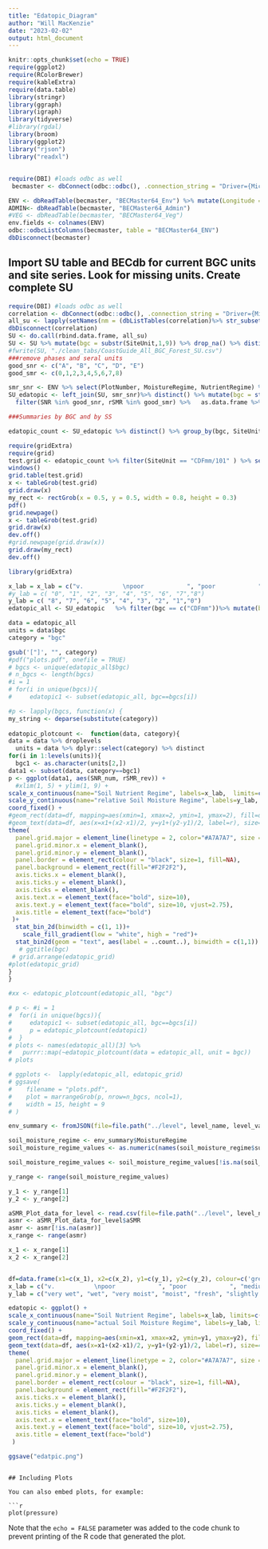 ```yaml
---
title: "Edatopic_Diagram"
author: "Will MacKenzie"
date: "2023-02-02"
output: html_document
---
```


```r
knitr::opts_chunk$set(echo = TRUE)
require(ggplot2)
require(RColorBrewer)
require(kableExtra)
require(data.table)
library(stringr)
library(ggraph)
library(igraph)
library(tidyverse)
#library(rgdal)
library(broom)
library(ggplot2)
library("rjson")
library("readxl")
```

## 
```r
require(DBI) #loads odbc as well
 becmaster <- dbConnect(odbc::odbc(), .connection_string = "Driver={Microsoft Access Driver (*.mdb, *.accdb)}; DBQ=D:/BECMaster64/BECMaster64.accdb;")

ENV <- dbReadTable(becmaster, "BECMaster64_Env") %>% mutate(Longitude = ifelse(Longitude<0, Longitude, 0-Longitude))
ADMIN<- dbReadTable(becmaster, "BECMaster64_Admin")
#VEG <- dbReadTable(becmaster, "BECMaster64_Veg")
env.fields <- colnames(ENV)
odbc::odbcListColumns(becmaster, table = "BECMaster64_ENV")
dbDisconnect(becmaster)
```

## Import SU table and BECdb for current BGC units and site series. Look for missing units. Create complete SU 

```r
require(DBI) #loads odbc as well
correlation <- dbConnect(odbc::odbc(), .connection_string = "Driver={Microsoft Access Driver (*.mdb, *.accdb)}; DBQ=D:/BC_Correlation2_Vpro_2023/CoastGuide_Forested.accdb;")
all_su <- lapply(setNames(nm = (dbListTables(correlation)%>% str_subset("_SU"))), dbReadTable, conn = correlation)
dbDisconnect(correlation)
SU <- do.call(rbind.data.frame, all_su)
SU <- SU %>% mutate(bgc = substr(SiteUnit,1,9)) %>% drop_na() %>% distinct()# %>% mutate(SS_label = str_replace_all(SiteUnit, " ", ""))
#fwrite(SU, "./clean_tabs/CoastGuide_All_BGC_Forest_SU.csv")
###remove phases and seral units
good_snr <- c("A", "B", "C", "D", "E")
good_smr <- c(0,1,2,3,4,5,6,7,8)

smr_snr <- ENV %>% select(PlotNumber, MoistureRegime, NutrientRegime) %>% dplyr::rename(rSMR = MoistureRegime, SNR = NutrientRegime) 
SU_edatopic <- left_join(SU, smr_snr)%>% distinct() %>% mutate(bgc = str_replace_all(bgc, pattern=" ", repl="")) %>% mutate(SiteUnit = str_replace_all(SiteUnit, pattern=" ", repl="")) %>% mutate(SNR = str_sub(SNR,1,1), rSMR = str_sub(rSMR,1,1)) %>% 
  filter(SNR %in% good_snr, rSMR %in% good_smr) %>%   as.data.frame %>% arrange(SNR) %>%  mutate(rSMR_num = as.integer(rSMR), SNR_num =(as.factor(SNR) %>% as.integer(SNR))) %>%  mutate(rSMR_rev = abs(9 - rSMR_num))

###Summaries by BGC and by SS

edatopic_count <- SU_edatopic %>% distinct() %>% group_by(bgc, SiteUnit, SNR, rSMR) %>% mutate(bgc = str_replace_all(bgc, pattern=" ", repl="")) %>% mutate(SiteUnit = str_replace_all(SiteUnit, pattern=" ", repl="")) %>% dplyr::summarise(plots = n()) %>% filter(SNR %in% good_snr, rSMR %in% good_smr) %>%   as.data.frame %>% arrange(SNR) %>%  mutate(rSMR_num = as.integer(rSMR), SNR_num =(as.factor(SNR) %>% as.integer(SNR))) 

```

```r
require(gridExtra)
require(grid)
test.grid <- edatopic_count %>% filter(SiteUnit == "CDFmm/101" ) %>% select(SNR, rSMR, plots) %>% arrange(rSMR) %>% pivot_wider(id_cols = rSMR, names_from = SNR, values_from = plots)
windows()
grid.table(test.grid)
x <- tableGrob(test.grid)
grid.draw(x)
my_rect <- rectGrob(x = 0.5, y = 0.5, width = 0.8, height = 0.3)
pdf()
grid.newpage()
x <- tableGrob(test.grid)
grid.draw(x)
dev.off()
#grid.newpage(grid.draw(x))
grid.draw(my_rect)
dev.off()
```


```r
library(gridExtra)

x_lab = x_lab = c("v.           \npoor            ", "poor            ", "med            ", "rich            ", "v.            \nrich            ")
#y_lab = c( "0", "1", "2", "3", "4", "5", "6", "7","8")
y_lab = c( "8", "7", "6", "5", "4", "3", "2", "1","0")
edatopic_all <- SU_edatopic   %>% filter(bgc == c("CDFmm"))%>% mutate(bgc = as.factor(bgc)) %>% droplevels

data = edatopic_all
units = data$bgc
category = "bgc"

gsub('["]', "", category)
#pdf("plots.pdf", onefile = TRUE)
# bgcs <- unique(edatopic_all$bgc)
# n_bgcs <- length(bgcs)
#i = 1
# for(i in unique(bgcs)){
#     edatopic1 <- subset(edatopic_all, bgc==bgcs[i])

#p <- lapply(bgcs, function(x) {
my_string <- deparse(substitute(category)) 
 
edatopic_plotcount <-  function(data, category){
data = data %>% droplevels
  units = data %>% dplyr::select(category) %>% distinct
for(i in 1:levels(units)){
  bgc1 <- as.character(units[2,])
data1 <- subset(data, category==bgc1)
p <- ggplot(data1, aes(SNR_num, rSMR_rev)) + 
  #xlim(1, 5) + ylim(1, 9) +
scale_x_continuous(name="Soil Nutrient Regime", labels=x_lab,  limits=c(0,5), breaks=c(1,2,3,4,5), expand = c(0, 0), position = "top") + 
scale_y_continuous(name="relative Soil Moisture Regime", labels=y_lab, limits=c(0,9), breaks=c(1,2,3,4,5,6,7,8,9), expand=c(0, 0)) +
coord_fixed() +
#geom_rect(data=df, mapping=aes(xmin=1, xmax=2, ymin=1, ymax=2), fill=df$colour, color="black", alpha=0.5) +
#geom_text(data=df, aes(x=x1+(x2-x1)/2, y=y1+(y2-y1)/2, label=r), size=4) + 
theme(
  panel.grid.major = element_line(linetype = 2, color="#A7A7A7", size = 0.3),
  panel.grid.minor.x = element_blank(),
  panel.grid.minor.y = element_blank(),
  panel.border = element_rect(colour = "black", size=1, fill=NA),
  panel.background = element_rect(fill="#F2F2F2"),
  axis.ticks.x = element_blank(),
  axis.ticks.y = element_blank(),
  axis.ticks = element_blank(),
  axis.text.x = element_text(face="bold", size=10),
  axis.text.y = element_text(face="bold", size=10, vjust=2.75),
  axis.title = element_text(face="bold")
 )+
  stat_bin_2d(binwidth = c(1, 1))+
    scale_fill_gradient(low = "white", high = "red")+
  stat_bin2d(geom = "text", aes(label = ..count..), binwidth = c(1,1))
   # ggtitle(bgc)
 # grid.arrange(edatopic_grid)
#plot(edatopic_grid)
}
}

#xx <- edatopic_plotcount(edatopic_all, "bgc")

# p <- #i = 1
#  for(i in unique(bgcs)){
#     edatopic1 <- subset(edatopic_all, bgc==bgcs[i])
#     p = edatopic_plotcount(edatopic1)
#  }
# plots <- names(edatopic_all)[3] %>% 
#   purrr::map(~edatopic_plotcount(data = edatopic_all, unit = bgc))
# plots

# ggplots <-  lapply(edatopic_all, edatopic_grid)
# ggsave(
#    filename = "plots.pdf", 
#    plot = marrangeGrob(p, nrow=n_bgcs, ncol=1), 
#    width = 15, height = 9
# )

```

```r
env_summary <- fromJSON(file=file.path("../level", level_name, level_value, "summaries", "env", paste(str_replace_all(level_value, " ", "_"), ".JSON",  sep="")))

soil_moisture_regime <- env_summary$MoistureRegime
soil_moisture_regime_values <- as.numeric(names(soil_moisture_regime$summary))

soil_moisture_regime_values <- soil_moisture_regime_values[!is.na(soil_moisture_regime_values)]

y_range <- range(soil_moisture_regime_values)

y_1 <- y_range[1]
y_2 <- y_range[2]

```
```r
  
aSMR_Plot_data_for_level <- read.csv(file=file.path("../level", level_name, level_value,"aSMR_Plot_data_for_level.csv"))
asmr <- aSMR_Plot_data_for_level$aSMR
asmr <- asmr[!is.na(asmr)]
x_range <- range(asmr)

x_1 <- x_range[1]
x_2 <- x_range[2]
```


```r
```


```r
df=data.frame(x1=c(x_1), x2=c(x_2), y1=c(y_1), y2=c(y_2), colour=c('green'), r=c(1))
x_lab = c("v.           \npoor            ", "poor            ", "medium            ", "rich            ", "v.            \nrich            ")
y_lab = c("very wet", "wet", "very moist", "moist", "fresh", "slightly dry", "moderely dry", "very dry", "extremely dry", "excessively dry")

edatopic <- ggplot() + 
scale_x_continuous(name="Soil Nutrient Regime", labels=x_lab, limits=c(0,5), breaks=c(1,2,3,4,5), expand = c(0, 0), position = "top") + 
scale_y_continuous(name="actual Soil Moisture Regime", labels=y_lab, limits=c(0,10), breaks=c(1,2,3,4,5,6,7,8,9,10), expand=c(0, 0)) +
coord_fixed() +
geom_rect(data=df, mapping=aes(xmin=x1, xmax=x2, ymin=y1, ymax=y2), fill=df$colour, color="black", alpha=0.5) +
geom_text(data=df, aes(x=x1+(x2-x1)/2, y=y1+(y2-y1)/2, label=r), size=4) + 
theme(
  panel.grid.major = element_line(linetype = 2, color="#A7A7A7", size = 0.3),
  panel.grid.minor.x = element_blank(),
  panel.grid.minor.y = element_blank(),
  panel.border = element_rect(colour = "black", size=1, fill=NA),
  panel.background = element_rect(fill="#F2F2F2"),
  axis.ticks.x = element_blank(),
  axis.ticks.y = element_blank(),
  axis.ticks = element_blank(),
  axis.text.x = element_text(face="bold", size=10),
  axis.text.y = element_text(face="bold", size=10, vjust=2.75),
  axis.title = element_text(face="bold") 
 )

ggsave("edatpic.png")
```
```

## Including Plots

You can also embed plots, for example:

```r
plot(pressure)
```

Note that the `echo = FALSE` parameter was added to the code chunk to prevent printing of the R code that generated the plot.
